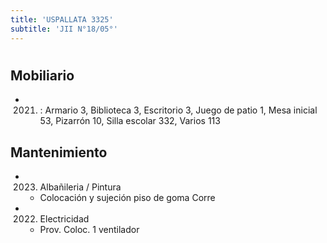 ```yaml
---
title: 'USPALLATA 3325'
subtitle: 'JII N°18/05°'
---
```


#


## Mobiliario

*  (2021) : Armario 3, Biblioteca 3, Escritorio 3, Juego de patio 1, Mesa inicial 53, Pizarrón 10, Silla escolar 332, Varios 113 





## Mantenimiento

*  (2023) Albañileria / Pintura 
    + Colocación y sujeción piso de goma Corre

*  (2022) Electricidad 
    + Prov. Coloc. 1 ventilador



